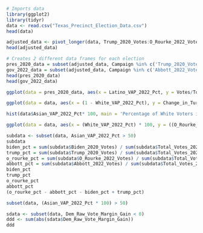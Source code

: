 ```r
# Imports data
library(ggplot2)
library(tidyr)
data <- read.csv("Texas_Precinct_Election_Data.csv")
head(data)
```
```r
adjusted_data <- pivot_longer(data, Trump_2020_Votes:O_Rourke_2022_Votes, names_to = "Campaign", values_to = "Votes")
head(adjusted_data)
```
```r
# Creates 2 different data frames for each election
pres_2020_data = subset(adjusted_data, Campaign %in% c('Trump_2020_Votes', 'Biden_2020_Votes'))
gov_2022_data = subset(adjusted_data, Campaign %in% c('Abbott_2022_Votes', 'O_Rourke_2022_Votes'))
head(pres_2020_data)
head(gov_2022_data)
```




```r
ggplot(data = pres_2020_data, aes(x = Latino_VAP_2022_Pct, y = Votes/Total_Votes_2020_Pres, color = Campaign)) + geom_point(size = 1, alpha = 0.1) + geom_smooth(method = 'lm') + scale_color_manual(values = c('blue', 'red'), labels = c('Biden', 'Trump')) + labs(title = "2020 Presidential Election Results by Precinct's Share of White Voters", x = "Share of White Voters", y = "Share of Votes") + theme(plot.title=element_text(hjust=0.5))

```

```r
ggplot(data = data, aes(x = (1 - White_VAP_2022_Pct), y = Change_in_Turnout)) + geom_point(size = 1, alpha = 0.1, color = 'purple') + geom_smooth(method = 'lm', color = 'purple') + labs(title = "Change in Voter Turnout from 2020 to 2022", x = "Percentage of Non-White Voters", y = "Change in Turnout (%)") + ylim(-75, 25) + theme(plot.title=element_text(hjust=0.5))
```

```r
hist(data$Asian_VAP_2022_Pct* 100, main = 'Percentage of White Voters in TX Precincts', col = 'purple')
```
```r
ggplot(data = data, aes(x = (White_VAP_2022_Pct) * 100, y = ((O_Rourke_2022_Pct - Abbott_2022_Pct) - (Biden_2020_Pct - Trump_2020_Pct)) * 100)) + geom_point(size = 1, alpha = 0.1, color = 'purple') + geom_smooth(method = 'lm', color = 'purple') + labs(title = "Beto vs Biden Margin", x = "Percentage of Non-White Voters", y = "Beto vs Biden Margin (%)") + ylim(-50, 50)
```
```r
subdata <- subset(data, Asian_VAP_2022_Pct > 50)
subdata
biden_pct = sum(subdata$Biden_2020_Votes) / sum(subdata$Total_Votes_2020_Pres) * 100
trump_pct = sum(subdata$Trump_2020_Votes) / sum(subdata$Total_Votes_2020_Pres) * 100
o_rourke_pct = sum(subdata$O_Rourke_2022_Votes) / sum(subdata$Total_Votes_2022_Gov) * 100
abbott_pct = sum(subdata$Abbott_2022_Votes) / sum(subdata$Total_Votes_2022_Gov) * 100
biden_pct
trump_pct
o_rourke_pct
abbott_pct
(o_rourke_pct - abbott_pct - biden_pct + trump_pct)
```
```r
subset(data, (Asian_VAP_2022_Pct * 100) > 50)
```
```r
sdata <- subset(data, Dem_Raw_Vote_Margin_Gain < 0)
ddd <- sum(abs(sdata$Dem_Raw_Vote_Margin_Gain))
ddd
```

